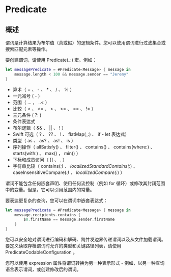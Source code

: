 # Predicate

<ToBePolishedAfterTranslation />

<OriginalSource
  title="Predicate"
  url="https://developer.apple.com/documentation/foundation/predicate"
  summary="用于测试一组输入值以进行搜索或过滤的逻辑条件"
/>

## 概述

谓词是计算结果为布尔值（真或假）的逻辑条件。您可以使用谓词进行过滤集合或搜索匹配元素等操作。

要创建谓词，请使用 Predicate(\_:) 宏。例如：

```swift
let messagePredicate = #Predicate<Message> { message in
    message.length < 100 && message.sender == "Jeremy"
}
```

- 算术（ + 、 - 、 \* 、 / 、 % ）
- 一元减号 ( - )
- 范围（ ... ， ..< ）
- 比较（ < 、 <= 、 > 、 >= 、 == 、 != ）
- 三元条件 ( ?: )
- 条件表达式
- 布尔逻辑（ && 、 || 、 ! ）
- Swift 可选（ ? 、 ?? 、 ! 、 flatMap(\_:) 、 if - let 表达式）
- 类型（ as 、 as? 、 as! 、 is ）
- 序列操作（ allSatisfy() 、 filter() 、 contains() 、 contains(where:) 、 starts(with:) 、 max() ， min() ）
- 下标和成员访问（ [] 、 . ）
- 字符串比较（ contains(_:) 、 localizedStandardContains(_:) 、 caseInsensitiveCompare(_:) 、 localizedCompare(_:) ）

谓词不能包含任何嵌套声明、使用任何流控制（例如 for 循环）或修改其封闭范围中的变量。但是，它可以引用范围内的常量。

要表达更复杂的查询，您可以在谓词中嵌套表达式：

```swift
let messagePredicate = #Predicate<Message> { message in
    message.recipients.contains {
        $0.firstName == message.sender.firstName
    }
}
```

您可以安全地对谓词进行编码和解码、跨并发边界传递谓词以及从文件加载谓词。要定义读取存档谓词时允许的类型和关键路径列表，请使用 PredicateCodableConfiguration 。

您可以使用 expression 属性将谓词转换为另一种表示形式 - 例如，以另一种查询语言表示谓词，或创建修改后的谓词。
